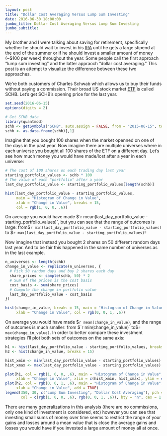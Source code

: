 ```yaml
---
layout: post
title: "Dollar Cost Averaging Versus Lump Sum Investing"
date: 2016-06-30 18:00:00
jumbo_title: Dollar Cost Averaging Versus Lump Sum Investing
jumbo_subtitle:
---
```


My brother and I were talking about saving for retirement, specifically whether
he should wait to invest in his 
[IRA](https://en.wikipedia.org/wiki/Individual_retirement_account) until he gets
a large stipend at the end of the summer or if he should invest a smaller amount of
money (~$100 per week) throughout the year. Some people call the first approach
"lump sum investing" and the latter appraoch "dollar cost averaging." This post
is an attempt to visualize the difference between these two approaches.

We're both customers of Charles Schwab which allows us to buy their funds
without paying a commission. Their broad US stock market
[ETF](https://en.wikipedia.org/wiki/Exchange-traded_fund) 
is called SCHB. Let's get SCHB's opening price for the last year.

```r
set.seed(2016-06-15)
options(digits = 2)

# Get SCHB data
library(quantmod)
schb <- getSymbols("SCHB", auto.assign = FALSE, from = "2015-06-15", to = "2016-06-15")
schb <- as.data.frame(schb)[,1]
```

Imagine that you bought 100 shares when the market openned on one of the days in
the past year. Now imagine there
are multiple universes where in each universe you bought all 100 shares of the 
ETF on a different day. Let's see how much money you would have made/lost after
a year in each universe:

```r
# The cost of 100 shares on each trading day last year
starting_portfolio_values <- schb * 100
# The value of each "portfolio" after a year
last_day_portfolio_value <- starting_portfolio_values[length(schb)]

hist(last_day_portfolio_value - starting_portfolio_values,
     main = "Histogram of Change in Value",
     xlab = "Change in Value", breaks = 15,
     col = rgb(1, 0, 0, .6))
```

On average you would have made $`r mean(last_day_portfolio_value - starting_portfolio_values)`,
but you can see that the range of outcomes is large: from 
$`r min(last_day_portfolio_value - starting_portfolio_values)` to
$`r max(last_day_portfolio_value - starting_portfolio_values)`!

Now imagine that instead you bought 2 shares on 50 different random days last year. And
to be fair this happened in the same number of universes as in the last example.

```r
n_universes <- length(schb)
change_in_value <- replicate(n_universes, {
  # Pick 50 random days and buy 2 shares each day
  share_prices <- sample(schb, 50) * 2
  # Sum of the prices is the cost basis
  cost_basis <- sum(share_prices)
  # Compute the change in portfolio value
  last_day_portfolio_value - cost_basis
})

hist(change_in_value, breaks = 15, main = "Histogram of Change in Value",
     xlab = "Change in Value", col = rgb(0, 0, 1, .6))
```

On average you would have made $`r mean(change_in_value)`, and the range of 
outcomes is much smaller: from $`r min(change_in_value)` to 
$`r max(change_in_value)`. In order to better compare these investment 
strategies I'll plot both sets of outcomes on the same axis:

```r
h1 <- hist(last_day_portfolio_value - starting_portfolio_values, breaks = 15)
h2 <- hist(change_in_value, breaks = 15)
```

```r
hist_xmin <- min(last_day_portfolio_value - starting_portfolio_values)
hist_xmax <- max(last_day_portfolio_value - starting_portfolio_values)

plot(h1, col = rgb(1, 0, 0, .6), main = "Histogram of Change in Value",
     xlab = "Change in Value", xlim = c(hist_xmin, hist_xmax), ylim = c(0, 40))
plot(h2, col = rgb(0, 0, 1, .6), main = "Histogram of Change in Value",
     xlab = "Change in Value", add = TRUE)
legend(350, 30, c("Lump Sum Investing", "Dollar Cost Averaging"), pch = rep(15, 2),
       col = c(rgb(1, 0, 0, .6), rgb(0, 0, 1, .6)), bty = "n", cex = 1.5)
```

There are many generalizations in this analysis (there are no commissions, only
one kind of investment is considered, etc) however you can see that investing small sums of
money over time seems to restrict the range of your gains and losses around a
mean value that is close the average gains and losses you would have if you
invested a large amount of money all at once.
